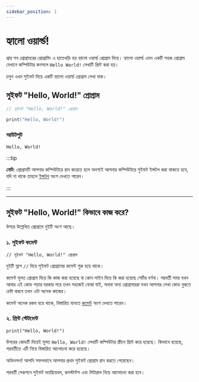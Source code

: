 ```yaml
---
sidebar_position: 1
---
```


# হ্যালো ওয়ার্ল্ড!

প্রায় সব প্রোগ্রামরের প্রোগ্রামিং এ হাতেখড়ি হয় হ্যালো ওয়ার্ল্ড প্রোগ্রাম দিয়ে।
হ্যালো ওয়ার্ল্ড এমন একটি সহজ প্রোগ্রাম যেখানে কম্পিউটার কনসলে `Hello World!` লেখাটি প্রিন্ট করা হয়।

চলুন এখন সুইফট দিয়ে একটি হ্যালো ওয়ার্ল্ড প্রোগ্রাম লেখা যাক।

## সুইফট "Hello, World!" প্রোগ্রাম

```Swift
// সুইফট "Hello, World!" প্রোগ্রাম

print("Hello, World!")

```

### আউটপুট

```
Hello, World!
```

:::tip

**নোট:** প্রোগ্রামটি আপনার কম্পিউটারে রান করেতে হলে অবশ্যই আপনার কম্পিউটারে সুইফট ইন্সটল করা থাকতে হবে, যদি না থাকে তাহলে [ইন্সটল](/docs/intro#getting-started) অংশ দেখতে পারেন।

:::

---

## সুইফট "Hello, World!" কিভাবে কাজ করে?

উপরে উল্লেখিত প্রোগ্রামে দুইটি অংশ আছে।

### ১. সুইফট কমেন্ট

```
// সুইফট "Hello, World!" প্রোগ্রাম
```

দুইটি স্লাশ `//` দিয়ে সুইফট প্রোগ্রামের কমেন্ট শুরু হয়ে থাকে।

কমেন্ট মূলত প্রোগ্রাম দিয়ে কি কাজ করা হয়েছে বা কোন লাইন দিয়ে কি করা হয়েছে সেটির বর্ণনা। পরবর্তী সময় যখন আবার এই কোড পড়ার দরকার পরে তখন সহজেই বোঝা যাই, অথবা অন্য প্রোগ্রামাররা যখন আপনার লেখা কোড বুঝতে চেষ্টা করবে তখন এটা অনেক কাজের।

কমেন্ট অনেক রকম হয়ে থাকে, বিস্তারিত যানতে [কমেন্ট](/docs/intor/comments) অংশ দেখতে পারেন।

### ২. প্রিন্ট স্টেটমেন্ট

```
print("Hello, World!")
```

উপরের কোডটি দিয়েই মূলত `Hello, World!` লেখাটি কম্পিউটার স্ক্রীনে প্রিন্ট করে হয়েছে। কিভাবে হয়েছে, পরবর্তীতে এটি নিয়ে বিস্তারিত আলোচনা করে হয়েছে।

অভিনন্দন! আপনি সফলভাবে আপনার প্রথম সুইফট প্রোগ্রাম রান করতে পেরেছেন।

পরবর্তী সেকশনে সুইফট ভ্যারিয়েবল, কনস্টান্টস এবং লিটারাল নিয়ে আলোচনা করা হবে।
